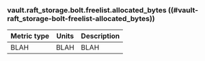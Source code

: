 ### vault.raft_storage.bolt.freelist.allocated_bytes ((#vault-raft_storage-bolt-freelist-allocated_bytes))

Metric type | Units | Description
----------- | ----- | -----------
BLAH     | BLAH    | BLAH